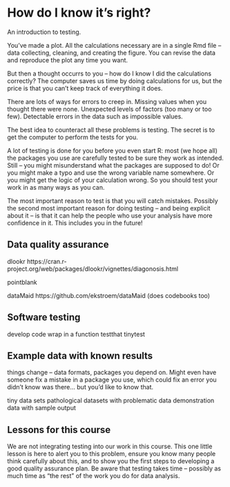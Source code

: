 # How do I know it's right? {#testing}

An introduction to testing.

You've made a plot. All the calculations necessary are in a single Rmd file -- data collecting, cleaning, and creating the figure. You can revise the data and reproduce the plot any time you want.

But then a thought occurrs to you -- how do I know I did the calculations correctly? The computer saves us time by doing calculations for us, but the price is that you can't keep track of everything it does.

There are lots of ways for errors to creep in. Missing values when you thought there were none. Unexpected levels of factors (too many or too few). Detectable errors in the data such as impossible values.

The best idea to counteract all these problems is testing. The secret is to get the computer to perform the tests for you.

A lot of testing is done for you before you even start R: most (we hope all) the packages you use are carefully tested to be sure they work as intended. Still -- you might misunderstand what the packages are supposed to do! Or you might make a typo and use the wrong variable name somewhere. Or you might get the logic of your calculation wrong. So you should test your work in as many ways as you can.

The most important reason to test is that you will catch mistakes. Possibly the second most important reason for doing testing -- and being explicit about it -- is that it can help the people who use your analysis have more confidence in it. This includes you in the future!

## Data quality assurance

dlookr
https://cran.r-project.org/web/packages/dlookr/vignettes/diagonosis.html

pointblank

dataMaid https://github.com/ekstroem/dataMaid
(does codebooks too)

## Software testing

develop code
wrap in a function
testthat
tinytest



## Example data with known results

things change -- data formats, packages you depend on.
Might even have someone fix a mistake in a package you use, which could fix an error you didn't know was there... but you'd like to know that.

tiny data sets
pathological datasets with problematic data
demonstration data with sample output

## Lessons for this course

We are not integrating testing into our work in this course. This one little lesson is here to alert you to this problem, ensure you know many people think carefully about this, and to show you the first steps to developing a good quality assurance plan. Be aware that testing takes time -- possibly as much time as "the rest" of the work you do for data analysis.




